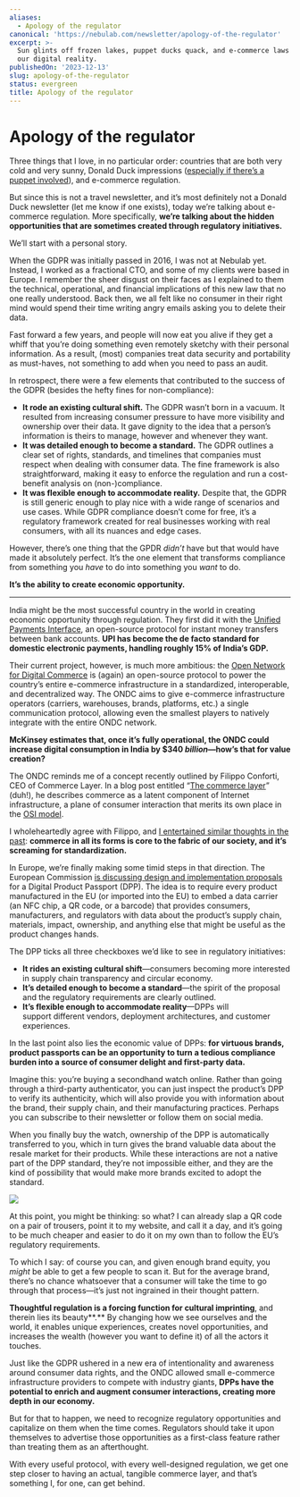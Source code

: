 ```yaml
---
aliases:
  - Apology of the regulator
canonical: 'https://nebulab.com/newsletter/apology-of-the-regulator'
excerpt: >-
  Sun glints off frozen lakes, puppet ducks quack, and e-commerce laws reshape
  our digital reality.
publishedOn: '2023-12-13'
slug: apology-of-the-regulator
status: evergreen
title: Apology of the regulator
---
```

# Apology of the regulator

Three things that I love, in no particular order: countries that are both very cold and very sunny, Donald Duck impressions ([especially if there’s a puppet involved](https://www.instagram.com/ssanpitopato/)), and e-commerce regulation.

But since this is not a travel newsletter, and it’s most definitely not a Donald Duck newsletter (let me know if one exists), today we’re talking about e-commerce regulation. More specifically, **we’re talking about the hidden opportunities that are sometimes created through regulatory initiatives.**

We’ll start with a personal story.

When the GDPR was initially passed in 2016, I was not at Nebulab yet. Instead, I worked as a fractional CTO, and some of my clients were based in Europe. I remember the sheer disgust on their faces as I explained to them the technical, operational, and financial implications of this new law that no one really understood. Back then, we all felt like no consumer in their right mind would spend their time writing angry emails asking you to delete their data.

Fast forward a few years, and people will now eat you alive if they get a whiff that you’re doing something even remotely sketchy with their personal information. As a result, (most) companies treat data security and portability as must-haves, not something to add when you need to pass an audit.

In retrospect, there were a few elements that contributed to the success of the GDPR (besides the hefty fines for non-compliance):

- **It rode an existing cultural shift.** The GDPR wasn’t born in a vacuum. It resulted from increasing consumer pressure to have more visibility and ownership over their data. It gave dignity to the idea that a person’s information is theirs to manage, however and whenever they want.
- **It was detailed enough to become a standard.** The GDPR outlines a clear set of rights, standards, and timelines that companies must respect when dealing with consumer data. The fine framework is also straightforward, making it easy to enforce the regulation and run a cost-benefit analysis on (non-)compliance.
- **It was flexible enough to accommodate reality.** Despite that, the GDPR is still generic enough to play nice with a wide range of scenarios and use cases. While GDPR compliance doesn’t come for free, it’s a regulatory framework created for real businesses working with real consumers, with all its nuances and edge cases.

However, there’s one thing that the GPDR _didn’t_ have but that would have made it absolutely perfect. It’s the one element that transforms compliance from something you _have_ to do into something you _want_ to do.

**It’s the ability to create economic opportunity.**

---

India might be the most successful country in the world in creating economic opportunity through regulation. They first did it with the [Unified Payments Interface](https://www.npci.org.in/what-we-do/upi/product-overview), an open-source protocol for instant money transfers between bank accounts. **UPI has become the de facto standard for domestic electronic payments, handling roughly 15% of India’s GDP.**

Their current project, however, is much more ambitious: the [Open Network for Digital Commerce](https://ondc.org/) is (again) an open-source protocol to power the country’s entire e-commerce infrastructure in a standardized, interoperable, and decentralized way. The ONDC aims to give e-commerce infrastructure operators (carriers, warehouses, brands, platforms, etc.) a single communication protocol, allowing even the smallest players to natively integrate with the entire ONDC network.

**McKinsey estimates that, once it’s fully operational, the ONDC could increase digital consumption in India by $340 _billion_—how’s that for value creation?**

The ONDC reminds me of a concept recently outlined by Filippo Conforti, CEO of Commerce Layer. In a blog post entitled “[The commerce layer](https://commercefordevs.org/the-commerce-layer/)” (duh!), he describes commerce as a latent component of Internet infrastructure, a plane of consumer interaction that merits its own place in the [OSI model](https://en.wikipedia.org/wiki/OSI_model).

I wholeheartedly agree with Filippo, and [I entertained similar thoughts in the past](https://nebulab.com/newsletter/rise-of-the-cultural-brand): **commerce in all its forms is core to the fabric of our society, and it’s screaming for standardization.**

In Europe, we’re finally making some timid steps in that direction. The European Commission [is discussing design and implementation proposals](https://hadea.ec.europa.eu/calls-proposals/digital-product-passport_en) for a Digital Product Passport (DPP). The idea is to require every product manufactured in the EU (or imported into the EU) to embed a data carrier (an NFC chip, a QR code, or a barcode) that provides consumers, manufacturers, and regulators with data about the product’s supply chain, materials, impact, ownership, and anything else that might be useful as the product changes hands.

The DPP ticks all three checkboxes we’d like to see in regulatory initiatives:

- **It rides an existing cultural shift**—consumers becoming more interested in supply chain transparency and circular economy.
- **It’s detailed enough to become a standard**—the spirit of the proposal and the regulatory requirements are clearly outlined.
- **It’s flexible enough to accommodate reality**—DPPs will support different vendors, deployment architectures, and customer experiences.

In the last point also lies the economic value of DPPs: **for virtuous brands, product passports can be an opportunity to turn a tedious compliance burden into a source of consumer delight and first-party data.**

Imagine this: you’re buying a secondhand watch online. Rather than going through a third-party authenticator, you can just inspect the product’s DPP to verify its authenticity, which will also provide you with information about the brand, their supply chain, and their manufacturing practices. Perhaps you can subscribe to their newsletter or follow them on social media.

When you finally buy the watch, ownership of the DPP is automatically transferred to you, which in turn gives the brand valuable data about the resale market for their products. While these interactions are not a native part of the DPP standard, they’re not impossible either, and they are the kind of possibility that would make more brands excited to adopt the standard.

![](https://mcusercontent.com/679f4835b2683d59bc5762ec3/images/2386b079-7964-397c-ee61-2bfca67ca67c.png)

At this point, you might be thinking: so what? I can already slap a QR code on a pair of trousers, point it to my website, and call it a day, and it’s going to be much cheaper and easier to do it on my own than to follow the EU’s regulatory requirements.

To which I say: of course you can, and given enough brand equity, you _might_ be able to get a few people to scan it. But for the average brand, there’s no chance whatsoever that a consumer will take the time to go through that process—it’s just not ingrained in their thought pattern.

**Thoughtful regulation is a forcing function for cultural imprinting**, and therein lies its beauty**.** By changing how we see ourselves and the world, it enables unique experiences, creates novel opportunities, and increases the wealth (however you want to define it) of all the actors it touches.

Just like the GDPR ushered in a new era of intentionality and awareness around consumer data rights, and the ONDC allowed small e-commerce infrastructure providers to compete with industry giants, **DPPs have the potential to enrich and augment consumer interactions, creating more depth in our economy.**

But for that to happen, we need to recognize regulatory opportunities and capitalize on them when the time comes. Regulators should take it upon themselves to advertise those opportunities as a first-class feature rather than treating them as an afterthought.

With every useful protocol, with every well-designed regulation, we get one step closer to having an actual, tangible commerce layer, and that’s something I, for one, can get behind.
